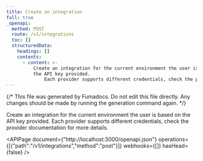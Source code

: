 ```yaml
---
title: Create an integration
full: true
_openapi:
  method: POST
  route: /v1/integrations
  toc: []
  structuredData:
    headings: []
    contents:
      - content: >-
          Create an integration for the current environment the user is based on
          the API key provided. 
              Each provider supports different credentials, check the provider documentation for more details.
---
```


{/* This file was generated by Fumadocs. Do not edit this file directly. Any changes should be made by running the generation command again. */}

Create an integration for the current environment the user is based on the API key provided. 
    Each provider supports different credentials, check the provider documentation for more details.

<APIPage document={"http://localhost:3000/openapi.json"} operations={[{"path":"/v1/integrations","method":"post"}]} webhooks={[]} hasHead={false} />